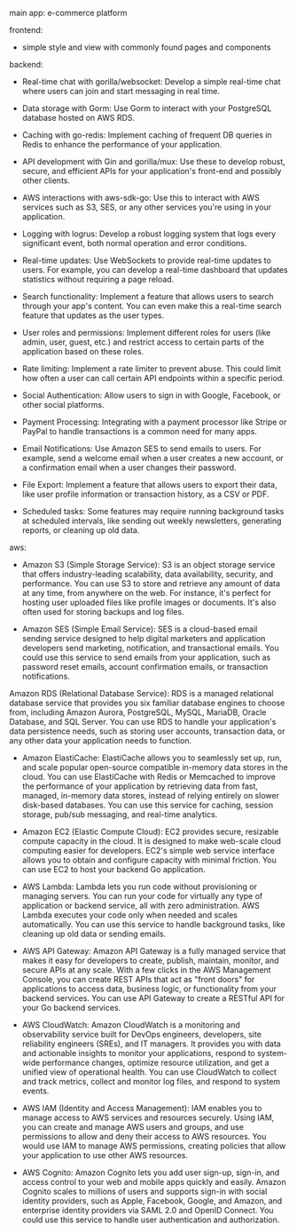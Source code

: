 main app:
e-commerce platform

frontend:

- simple style and view with commonly found pages and components

backend:

- Real-time chat with gorilla/websocket: Develop a simple real-time chat where users can join and start messaging in real time.

- Data storage with Gorm: Use Gorm to interact with your PostgreSQL database hosted on AWS RDS.

- Caching with go-redis: Implement caching of frequent DB queries in Redis to enhance the performance of your application.

- API development with Gin and gorilla/mux: Use these to develop robust, secure, and efficient APIs for your application's front-end and possibly other clients.

- AWS interactions with aws-sdk-go: Use this to interact with AWS services such as S3, SES, or any other services you're using in your application.

- Logging with logrus: Develop a robust logging system that logs every significant event, both normal operation and error conditions.

- Real-time updates: Use WebSockets to provide real-time updates to users. For example, you can develop a real-time dashboard that updates statistics without requiring a page reload.

- Search functionality: Implement a feature that allows users to search through your app's content. You can even make this a real-time search feature that updates as the user types.

- User roles and permissions: Implement different roles for users (like admin, user, guest, etc.) and restrict access to certain parts of the application based on these roles.

- Rate limiting: Implement a rate limiter to prevent abuse. This could limit how often a user can call certain API endpoints within a specific period.

- Social Authentication: Allow users to sign in with Google, Facebook, or other social platforms.

- Payment Processing: Integrating with a payment processor like Stripe or PayPal to handle transactions is a common need for many apps.

- Email Notifications: Use Amazon SES to send emails to users. For example, send a welcome email when a user creates a new account, or a confirmation email when a user changes their password.

- File Export: Implement a feature that allows users to export their data, like user profile information or transaction history, as a CSV or PDF.

- Scheduled tasks: Some features may require running background tasks at scheduled intervals, like sending out weekly newsletters, generating reports, or cleaning up old data.

aws:

- Amazon S3 (Simple Storage Service): S3 is an object storage service that offers industry-leading scalability, data availability, security, and performance. You can use S3 to store and retrieve any amount of data at any time, from anywhere on the web. For instance, it's perfect for hosting user uploaded files like profile images or documents. It's also often used for storing backups and log files.

- Amazon SES (Simple Email Service): SES is a cloud-based email sending service designed to help digital marketers and application developers send marketing, notification, and transactional emails. You could use this service to send emails from your application, such as password reset emails, account confirmation emails, or transaction notifications.

Amazon RDS (Relational Database Service): RDS is a managed relational database service that provides you six familiar database engines to choose from, including Amazon Aurora, PostgreSQL, MySQL, MariaDB, Oracle Database, and SQL Server. You can use RDS to handle your application's data persistence needs, such as storing user accounts, transaction data, or any other data your application needs to function.

- Amazon ElastiCache: ElastiCache allows you to seamlessly set up, run, and scale popular open-source compatible in-memory data stores in the cloud. You can use ElastiCache with Redis or Memcached to improve the performance of your application by retrieving data from fast, managed, in-memory data stores, instead of relying entirely on slower disk-based databases. You can use this service for caching, session storage, pub/sub messaging, and real-time analytics.

- Amazon EC2 (Elastic Compute Cloud): EC2 provides secure, resizable compute capacity in the cloud. It is designed to make web-scale cloud computing easier for developers. EC2's simple web service interface allows you to obtain and configure capacity with minimal friction. You can use EC2 to host your backend Go application.

- AWS Lambda: Lambda lets you run code without provisioning or managing servers. You can run your code for virtually any type of application or backend service, all with zero administration. AWS Lambda executes your code only when needed and scales automatically. You can use this service to handle background tasks, like cleaning up old data or sending emails.

- AWS API Gateway: Amazon API Gateway is a fully managed service that makes it easy for developers to create, publish, maintain, monitor, and secure APIs at any scale. With a few clicks in the AWS Management Console, you can create REST APIs that act as "front doors" for applications to access data, business logic, or functionality from your backend services. You can use API Gateway to create a RESTful API for your Go backend services.

- AWS CloudWatch: Amazon CloudWatch is a monitoring and observability service built for DevOps engineers, developers, site reliability engineers (SREs), and IT managers. It provides you with data and actionable insights to monitor your applications, respond to system-wide performance changes, optimize resource utilization, and get a unified view of operational health. You can use CloudWatch to collect and track metrics, collect and monitor log files, and respond to system events.

- AWS IAM (Identity and Access Management): IAM enables you to manage access to AWS services and resources securely. Using IAM, you can create and manage AWS users and groups, and use permissions to allow and deny their access to AWS resources. You would use IAM to manage AWS permissions, creating policies that allow your application to use other AWS resources.

- AWS Cognito: Amazon Cognito lets you add user sign-up, sign-in, and access control to your web and mobile apps quickly and easily. Amazon Cognito scales to millions of users and supports sign-in with social identity providers, such as Apple, Facebook, Google, and Amazon, and enterprise identity providers via SAML 2.0 and OpenID Connect. You could use this service to handle user authentication and authorization.
